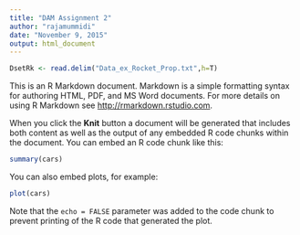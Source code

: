 ```yaml
---
title: "DAM Assignment 2"
author: "rajamummidi"
date: "November 9, 2015"
output: html_document
---
```

```r
DsetRk <- read.delim("Data_ex_Rocket_Prop.txt",h=T)
```

This is an R Markdown document. Markdown is a simple formatting syntax for authoring HTML, PDF, and MS Word documents. For more details on using R Markdown see <http://rmarkdown.rstudio.com>.

When you click the **Knit** button a document will be generated that includes both content as well as the output of any embedded R code chunks within the document. You can embed an R code chunk like this:

```r
summary(cars)
```

You can also embed plots, for example:

```r
plot(cars)
```

Note that the `echo = FALSE` parameter was added to the code chunk to prevent printing of the R code that generated the plot.
